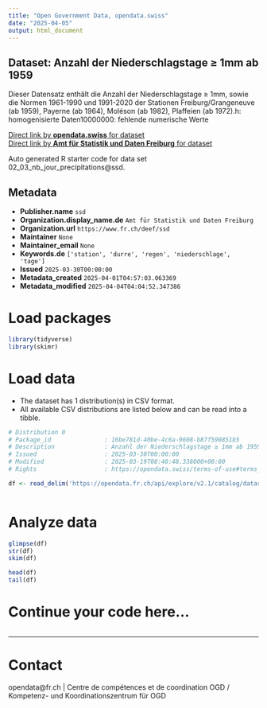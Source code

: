 ```yaml
---
title: "Open Government Data, opendata.swiss"
date: "2025-04-05"
output: html_document
---
```


## Dataset: Anzahl der Niederschlagstage ≥ 1mm ab 1959

Dieser Datensatz enthält die Anzahl der Niederschlagstage ≥ 1mm, sowie die Normen 1961-1990 und 1991-2020 der Stationen Freiburg/Grangeneuve (ab 1959), Payerne (ab 1964), Moléson (ab 1982), Plaffeien (ab 1972).h: homogenisierte Daten10000000: fehlende numerische Werte

[Direct link by **opendata.swiss** for dataset](https://opendata.swiss/de/dataset/anzahl-der-niederschlagstage-1mm-ab-1959)<br>
[Direct link by **Amt für Statistik und Daten Freiburg** for dataset](https://opendata.fr.ch/explore/dataset/02_03_nb_jour_precipitations/)

Auto generated R starter code for data set 02_03_nb_jour_precipitations@ssd.

## Metadata

- **Publisher.name** `ssd`
- **Organization.display_name.de** `Amt für Statistik und Daten Freiburg`
- **Organization.url** `https://www.fr.ch/deef/ssd`
- **Maintainer** `None`
- **Maintainer_email** `None`
- **Keywords.de** `['station', 'durre', 'regen', 'niederschlage', 'tage']`
- **Issued** `2025-03-30T00:00:00`
- **Metadata_created** `2025-04-01T04:57:03.063369`
- **Metadata_modified** `2025-04-04T04:04:52.347386`


# Load packages

```r

library(tidyverse)
library(skimr)

```

# Load data

-   The dataset has 1 distribution(s) in CSV format.
-   All available CSV distributions are listed below and can be read into a tibble.

```r

# Distribution 0
# Package_id               : 16be781d-40be-4c6a-9608-b87f590851b5
# Description              : Anzahl der Niederschlagstage ≥ 1mm ab 1959 (csv)
# Issued                   : 2025-03-30T00:00:00
# Modified                 : 2025-03-19T08:48:48.338000+00:00
# Rights                   : https://opendata.swiss/terms-of-use#terms_by

df <- read_delim('https://opendata.fr.ch/api/explore/v2.1/catalog/datasets/02_03_nb_jour_precipitations/exports/csv?use_labels=true')



```

# Analyze data

```r

glimpse(df)
str(df)
skim(df)

head(df)
tail(df)

```

# Continue your code here...

```r

```

------------------------------------------------------------------------

# Contact

opendata@fr.ch | Centre de compétences et de coordination OGD / Kompetenz- und Koordinationszentrum für OGD
